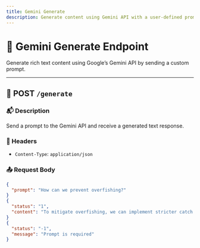 ```yaml
---
title: Gemini Generate
description: Generate content using Gemini API with a user-defined prompt
---
```


# 🔮 Gemini Generate Endpoint

Generate rich text content using Google’s Gemini API by sending a custom prompt.

---

## 📮 POST `/generate`

### 📬 Description
Send a prompt to the Gemini API and receive a generated text response.

### 🧾 Headers

- `Content-Type`: `application/json`

### 📤 Request Body

```json
{
  "prompt": "How can we prevent overfishing?"
}
{
  "status": "1",
  "content": "To mitigate overfishing, we can implement stricter catch limits, expand marine protected areas..."
}
{
  "status": "-1",
  "message": "Prompt is required"
}
```